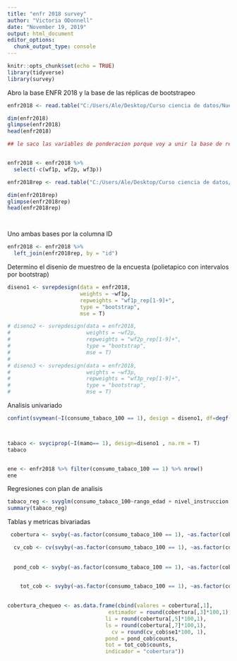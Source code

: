 ---
title: "enfr 2018 survey"
author: "Victoria ODonnell"
date: "November 19, 2019"
output: html_document
editor_options: 
  chunk_output_type: console
---

```{r setup, include=FALSE}
knitr::opts_chunk$set(echo = TRUE)
library(tidyverse)
library(survey)

```


Abro la base ENFR 2018 y la base de las réplicas de bootstrapeo

```{r}

enfr2018 <- read.table("C:/Users/Ale/Desktop/Curso ciencia de datos/Nueva carpeta/ENFR 2018 - Base usuario.txt", header = T, sep = "|")

dim(enfr2018)
glimpse(enfr2018)
head(enfr2018)

## le saco las variables de ponderacion porque voy a unir la base de replicas asi que si no las voy a tener duplicadas. Si no voy a usar intervalos entonces este paso no es necesario


enfr2018 <- enfr2018 %>% 
  select(-c(wf1p, wf2p, wf3p))

enfr2018rep <- read.table("C:/Users/Ale/Desktop/Curso ciencia de datos/Nueva carpeta/ENFR 2018 - Base de replicas.txt", header = T, sep = "|")

dim(enfr2018rep)
glimpse(enfr2018rep)
head(enfr2018rep)




```



Uno ambas bases por la columna ID


```{r}

enfr2018 <- enfr2018 %>% 
  left_join(enfr2018rep, by = "id")

```



Determino el disenio de muestreo de la encuesta (polietapico con intervalos por bootstrap)

```{r}

diseno1 <- svrepdesign(data = enfr2018, 
                       weights = ~wf1p,
                       repweights = "wf1p_rep[1-9]+",
                       type = "bootstrap",
                       mse = T)

# diseno2 <- svrepdesign(data = enfr2018, 
#                        weights = ~wf2p,
#                        repweights = "wf2p_rep[1-9]+",
#                        type = "bootstrap",
#                        mse = T)
# 
# diseno3 <- svrepdesign(data = enfr2018, 
#                        weights = ~wf3p,
#                        repweights = "wf3p_rep[1-9]+",
#                        type = "bootstrap",
#                        mse = T)


```


Analisis univariado

```{r}

confint(svymean(~I(consumo_tabaco_100 == 1), design = diseno1, df=degf(diseno1), level = 0.95))



tabaco <- svyciprop(~I(mamo== 1), design=diseno1 , na.rm = T)
tabaco


ene <- enfr2018 %>% filter(consumo_tabaco_100 == 1) %>% nrow()
ene

```



Regresiones con plan de analisis 

```{r}

tabaco_reg <- svyglm(consumo_tabaco_100~rango_edad + nivel_instruccion + quintil_uc + bhch03, design=diseno1)
summary(tabaco_reg)


```





Tablas y metricas bivariadas

```{r}
 cobertura <- svyby(~as.factor(consumo_tabaco_100 == 1), ~as.factor(cobertura_salud), diseno1, svymean, vartype="ci", method="beta", na.rm = T, df=degf(diseno1), level = 0.95)

  cv_cob <- cv(svyby(~as.factor(consumo_tabaco_100 == 1), ~as.factor(cobertura_salud), diseno1, svymean, method="beta", na.rm = T, df=degf(diseno1), level = 0.95))
  
  
  pond_cob <- svyby(~as.factor(consumo_tabaco_100 == 1), ~as.factor(cobertura_salud), diseno1, unwtd.count, vartype="ci", method="beta", na.rm = T, df=degf(diseno1), level = 0.95)
  

    tot_cob <- svyby(~as.factor(consumo_tabaco_100 == 1), ~as.factor(cobertura_salud), diseno1, unwtd.count, vartype="ci", method="beta", na.rm = T, df=degf(diseno3), level = 0.95)
    

cobertura_chequeo <- as.data.frame(cbind(valores = cobertura[,1],
                                estimador = round(cobertura[,3]*100,1),
                               li = round(cobertura[,5]*100,1),
                               ls = round(cobertura[,7]*100,1),
                                 cv = round(cv_cob$se1*100, 1), 
                               pond = pond_cob$counts, 
                               tot = tot_cob$counts,
                               indicador = "cobertura"))
   
```



